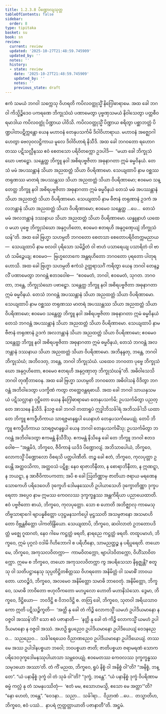 ```yaml
---
title: 1.2.3.8 ပိဏ္ဍောလျသုတ္တ
tableOfContents: false
sidebar:
  order: 8
type: tipitaka
basket: su
book: sn
review:
  current: review
  updated: '2025-10-27T21:48:59.745909'
  updated_by: ''
  notes: ''
  history:
  - state: review
    date: '2025-10-27T21:48:59.745909'
    updated_by: ''
    notes: ''
    previous_state: draft
---
```



<ReviewStatus review={frontmatter.review} showDetails={true} />

<HypothesisAnnotation frontmatter={frontmatter} />

<DynamicBreadcrumb />

<Division number="80" book="sn" e="ch" v="18" p="292">

<Paragraph number="423" book="sn">
ဧကံ သမယံ ဘဂဝါ သက္ကေသု ဝိဟရတိ ကပိလဝတ္ထုသ္မိံ နိဂြေါဓာရာမေ. အထ ခေါ ဘဂဝါ ကိသ္မိဉ္စိဒေဝ ပကရဏေ ဘိက္ခုသံဃံ ပဏာမေတွာ ပုဗ္ဗဏှသမယံ နိဝါသေတွာ ပတ္တစီဝရမာဒါယ ကပိလဝတ္ထုံ ပိဏ္ဍာယ ပါဝိသိ. ကပိလဝတ္ထုသ္မိံ ပိဏ္ဍာယ စရိတွာ ပစ္ဆာဘတ္တံ ပိဏ္ဍပါတပဋိက္ကန္တော ယေန မဟာဝနံ တေနုပသင်္ကမိ ဒိဝါဝိဟာရာယ. မဟာဝနံ အဇ္ဈောဂါဟေတွာ ဗေလုဝလဋ္ဌိကာယ မူလေ ဒိဝါဝိဟာရံ နိသီဒိ.
</Paragraph>

<Paragraph number="424" book="sn">
အထ ခေါ ဘဂဝတော ရဟောဂတဿ ပဋိသလ္လီနဿ ဧဝံ စေတသော ပရိဝိတက္ကော ဥဒပါဒိ—  “မယာ ခေါ ဘိက္ခုသံဃော ပဗာဠှော. သန္တေတ္ထ ဘိက္ခူ နဝါ အစိရပဗ္ဗဇိတာ အဓုနာဂတာ ဣမံ ဓမ္မဝိနယံ. တေသံ မမံ အပဿန္တာနံ သိယာ အညထတ္တံ သိယာ ဝိပရိဏာမော. သေယျထာပိ နာမ ဝစ္ဆဿ တရုဏဿ မာတရံ အပဿန္တဿ သိယာ အညထတ္တံ သိယာ ဝိပရိဏာမော; ဧဝမေဝ သန္တေတ္ထ ဘိက္ခူ နဝါ အစိရပဗ္ဗဇိတာ အဓုနာဂတာ ဣမံ ဓမ္မဝိနယံ တေသံ မမံ အပဿန္တာနံ သိယာ အညထတ္တံ သိယာ ဝိပရိဏာမော. သေယျထာပိ နာမ ဗီဇာနံ တရုဏာနံ ဥဒကံ အလဘန္တာနံ သိယာ အညထတ္တံ သိယာ ဝိပရိဏာမော; ဧဝမေဝ သန္တေတ္ထ …ပေ…  တေသံ မမံ အလဘန္တာနံ ဒဿနာယ သိယာ အညထတ္တံ သိယာ ဝိပရိဏာမော. ယန္နူနာဟံ ယထေဝ မယာ ပုဗ္ဗေ ဘိက္ခုသံဃော အနုဂ္ဂဟိတော, ဧဝမေဝ ဧတရဟိ အနုဂ္ဂဏှေယျံ ဘိက္ခုသံဃန်”တိ.
</Paragraph>

<Paragraph number="425" book="sn">
အထ ခေါ ဗြဟ္မာ သဟမ္ပတိ ဘဂဝတော စေတသာ စေတောပရိဝိတက္ကမညာယ—  သေယျထာပိ နာမ ဗလဝါ ပုရိသော သမိဉ္ဇိတံ ဝါ ဗာဟံ ပသာရေယျ ပသာရိတံ ဝါ ဗာဟံ သမိဉ္ဇေယျ; ဧဝမေဝ—  ဗြဟ္မလောကေ အန္တရဟိတော ဘဂဝတော ပုရတော ပါတုရဟောသိ. အထ ခေါ ဗြဟ္မာ သဟမ္ပတိ ဧကံသံ ဥတ္တရာသင်္ဂံ ကရိတွာ ယေန ဘဂဝါ တေနဉ္ဇလိံ ပဏာမေတွာ ဘဂဝန္တံ ဧတဒဝေါစ—  “ဧဝမေတံ, ဘဂဝါ, ဧဝမေတံ, သုဂတ. ဘဂဝတာ, ဘန္တေ, ဘိက္ခုသံဃော ပဗာဠှော. သန္တေတ္ထ ဘိက္ခူ နဝါ အစိရပဗ္ဗဇိတာ အဓုနာဂတာ ဣမံ ဓမ္မဝိနယံ. တေသံ ဘဂဝန္တံ အပဿန္တာနံ သိယာ အညထတ္တံ သိယာ ဝိပရိဏာမော. သေယျထာပိ နာမ ဝစ္ဆဿ တရုဏဿ မာတရံ အပဿန္တဿ သိယာ အညထတ္တံ သိယာ ဝိပရိဏာမော; ဧဝမေဝ သန္တေတ္ထ ဘိက္ခူ နဝါ အစိရပဗ္ဗဇိတာ အဓုနာဂတာ ဣမံ ဓမ္မဝိနယံ တေသံ ဘဂဝန္တံ အပဿန္တာနံ သိယာ အညထတ္တံ သိယာ ဝိပရိဏာမော. သေယျထာပိ နာမ ဗီဇာနံ တရုဏာနံ ဥဒကံ အလဘန္တာနံ သိယာ အညထတ္တံ သိယာ ဝိပရိဏာမော; ဧဝမေဝ သန္တေတ္ထ ဘိက္ခူ နဝါ အစိရပဗ္ဗဇိတာ အဓုနာဂတာ ဣမံ ဓမ္မဝိနယံ, တေသံ ဘဂဝန္တံ အလဘန္တာနံ ဒဿနာယ သိယာ အညထတ္တံ သိယာ ဝိပရိဏာမော. အဘိနန္ဒတု, ဘန္တေ, ဘဂဝါ ဘိက္ခုသံဃံ; အဘိဝဒတု, ဘန္တေ, ဘဂဝါ ဘိက္ခုသံဃံ. ယထေဝ ဘဂဝတာ ပုဗ္ဗေ ဘိက္ခုသံဃော အနုဂ္ဂဟိတော, ဧဝမေဝ ဧတရဟိ အနုဂ္ဂဏှာတု ဘိက္ခုသံဃန်”တိ.
</Paragraph>

<Paragraph number="426" book="sn">
အဓိဝါသေသိ ဘဂဝါ တုဏှီဘာဝေန. အထ ခေါ ဗြဟ္မာ သဟမ္ပတိ ဘဂဝတော အဓိဝါသနံ ဝိဒိတွာ ဘဂဝန္တံ အဘိဝါဒေတွာ ပဒက္ခိဏံ ကတွာ တတ္ထေဝန္တရဓာယိ.
</Paragraph>

<Paragraph number="427" book="sn">
အထ ခေါ ဘဂဝါ သာယနှသမယံ ပဋိသလ္လာနာ ဝုဋ္ဌိတော ယေန နိဂြေါဓာရာမော တေနုပသင်္ကမိ; ဥပသင်္ကမိတွာ ပညတ္တေ အာသနေ နိသီဒိ. နိသဇ္ဇ ခေါ ဘဂဝါ တထာရူပံ ဣဒ္ဓါဘိသင်္ခါရံ အဘိသင်္ခါသိ ယထာ တေ ဘိက္ခူ ဧကဒွီဟိကာယ သာရဇ္ဇမာနရူပါ ယေနာဟံ တေနုပသင်္ကမေယျုံ. တေပိ ဘိက္ခူ ဧကဒွီဟိကာယ သာရဇ္ဇမာနရူပါ ယေန ဘဂဝါ တေနုပသင်္ကမိံသု; ဥပသင်္ကမိတွာ ဘဂဝန္တံ အဘိဝါဒေတွာ ဧကမန္တံ နိသီဒိံသု. ဧကမန္တံ နိသိန္နေ ခေါ တေ ဘိက္ခူ ဘဂဝါ ဧတဒဝေါစ—
</Paragraph>

<Paragraph number="428" book="sn">
“အန္တမိဒံ, ဘိက္ခဝေ, ဇီဝိကာနံ ယဒိဒံ ပိဏ္ဍောလျံ. အဘိသာပေါယံ, ဘိက္ခဝေ, လောကသ္မိံ ပိဏ္ဍောလော ဝိစရသိ ပတ္တပါဏီတိ. တဉ္စ ခေါ ဧတံ, ဘိက္ခဝေ, ကုလပုတ္တာ ဥပေန္တိ အတ္ထဝသိကာ, အတ္ထဝသံ ပဋိစ္စ; နေဝ ရာဇာဘိနီတာ, န စောရာဘိနီတာ, န ဣဏဋ္ဋာ, န ဘယဋ္ဋာ, န အာဇီဝိကာပကတာ; အပိ စ ခေါ ဩတိဏ္ဏာမှ ဇာတိယာ ဇရာယ မရဏေန သောကေဟိ ပရိဒေဝေဟိ ဒုက္ခေဟိ ဒေါမနဿေဟိ ဥပါယာသေဟိ ဒုက္ခောတိဏ္ဏာ ဒုက္ခပရေတာ အပ္ပေဝ နာမ ဣမဿ ကေဝလဿ ဒုက္ခက္ခန္ဓဿ အန္တကိရိယာ ပညာယေထာတိ.
</Paragraph>

<Paragraph number="429" book="sn">
ဧဝံ ပဗ္ဗဇိတော စာယံ, ဘိက္ခဝေ, ကုလပုတ္တော. သော စ ဟောတိ အဘိဇ္ဈာလု ကာမေသု တိဗ္ဗသာရာဂေါ ဗျာပန္နစိတ္တော ပဒုဋ္ဌမနသင်္ကပ္ပေါ မုဋ္ဌဿတိ အသမ္ပဇာနော အသမာဟိတော ဝိဗ္ဘန္တစိတ္တော ပါကတိန္ဒြိယော. သေယျထာပိ, ဘိက္ခဝေ, ဆဝါလာတံ ဥဘတောပဒိတ္တံ မဇ္ဈေ ဂူထဂတံ, နေဝ ဂါမေ ကဋ္ဌတ္ထံ ဖရတိ, နာရညေ ကဋ္ဌတ္ထံ ဖရတိ. တထူပမာဟံ, ဘိက္ခဝေ, ဣမံ ပုဂ္ဂလံ ဝဒါမိ ဂိဟိဘောဂါ စ ပရိဟီနော, သာမညတ္ထဉ္စ န ပရိပူရေတိ.
</Paragraph>

<Paragraph number="430" book="sn">
တယောမေ, ဘိက္ခဝေ, အကုသလဝိတက္ကာ—  ကာမဝိတက္ကော, ဗျာပါဒဝိတက္ကော, ဝိဟိံသာဝိတက္ကော. ဣမေ စ ဘိက္ခဝေ, တယော အကုသလဝိတက္ကာ ကွ အပရိသေသာ နိရုဇ္ဈန္တိ? စတူသု ဝါ သတိပဋ္ဌာနေသု သုပ္ပတိဋ္ဌိတစိတ္တဿ ဝိဟရတော အနိမိတ္တံ ဝါ သမာဓိံ ဘာဝယတော. ယာဝဉ္စိဒံ, ဘိက္ခဝေ, အလမေဝ အနိမိတ္တော သမာဓိ ဘာဝေတုံ. အနိမိတ္တော, ဘိက္ခဝေ, သမာဓိ ဘာဝိတော ဗဟုလီကတော မဟပ္ဖလော ဟောတိ မဟာနိသံသော.
</Paragraph>

<Paragraph number="431" book="sn">
ဒွေမာ, ဘိက္ခဝေ, ဒိဋ္ဌိယော—  ဘဝဒိဋ္ဌိ စ ဝိဘဝဒိဋ္ဌိ စ. တတြ ခေါ, ဘိက္ခဝေ, သုတဝါ အရိယသာဝကော ဣတိ ပဋိသဉ္စိက္ခတိ—  ‘အတ္ထိ နု ခေါ တံ ကိဉ္စိ လောကသ္မိံ ယမဟံ ဥပါဒိယမာနော န ဝဇ္ဇဝါ အဿန်’တိ? သော ဧဝံ ပဇာနာတိ—  ‘နတ္ထိ နု ခေါ တံ ကိဉ္စိ လောကသ္မိံ ယမဟံ ဥပါဒိယမာနော န ဝဇ္ဇဝါ အဿံ. အဟဉှိ ရူပညေဝ ဥပါဒိယမာနော ဥပါဒိယေယျံ ဝေဒနညေဝ…  သညညေဝ…  သင်္ခါရေယေဝ ဝိညာဏညေဝ ဥပါဒိယမာနော ဥပါဒိယေယျံ. တဿ မေ အဿ ဥပါဒါနပစ္စယာ ဘဝေါ; ဘဝပစ္စယာ ဇာတိ; ဇာတိပစ္စယာ ဇရာမရဏံ သောကပရိဒေဝဒုက္ခဒေါမနဿုပါယာသာ သမ္ဘဝေယျုံ. ဧဝမေတဿ ကေဝလဿ ဒုက္ခက္ခန္ဓဿ သမုဒယော အဿာ’တိ.
</Paragraph>

<Paragraph number="432" book="sn">
တံ ကိံ မညထ, ဘိက္ခဝေ, ရူပံ နိစ္စံ ဝါ အနိစ္စံ ဝါ”တိ? “အနိစ္စံ, ဘန္တေ”. “ယံ ပနာနိစ္စံ ဒုက္ခံ ဝါ တံ သုခံ ဝါ”တိ? “ဒုက္ခံ, ဘန္တေ”. “ယံ ပနာနိစ္စံ ဒုက္ခံ ဝိပရိဏာမဓမ္မံ ကလ္လံ နု တံ သမနုပဿိတုံ—  ‘ဧတံ မမ, ဧသောဟမသ္မိ, ဧသော မေ အတ္တာ’”တိ? “နော ဟေတံ, ဘန္တေ”. “ဝေဒနာ…  သညာ…  သင်္ခါရာ…  ဝိညာဏံ …ပေ…  တသ္မာတိဟ, ဘိက္ခဝေ, ဧဝံ ပဿံ…  နာပရံ ဣတ္ထတ္တာယာတိ ပဇာနာတီ”တိ.

</Paragraph>
</Division>

<Paragraph number="433" type="center" book="sn">
အဋ္ဌမံ.
</Paragraph>